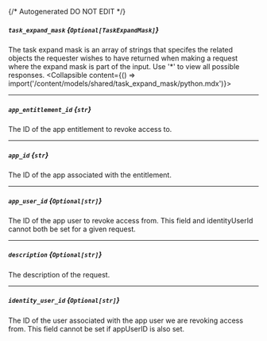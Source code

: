 {/* Autogenerated DO NOT EDIT  */}

##### `task_expand_mask` *{`Optional[TaskExpandMask]`}*
The task expand mask is an array of strings that specifes the related objects the requester wishes to have returned when making a request where the expand mask is part of the input. Use '\*' to view all possible responses.
<Collapsible content={() => import('/content/models/shared/task_expand_mask/python.mdx')}>
</Collapsible>

---
##### `app_entitlement_id` *{`str`}*
The ID of the app entitlement to revoke access to.

---
##### `app_id` *{`str`}*
The ID of the app associated with the entitlement.

---
##### `app_user_id` *{`Optional[str]`}*
The ID of the app user to revoke access from. This field and identityUserId cannot both be set for a given request.

---
##### `description` *{`Optional[str]`}*
The description of the request.

---
##### `identity_user_id` *{`Optional[str]`}*
The ID of the user associated with the app user we are revoking access from. This field cannot be set if appUserID is also set.

